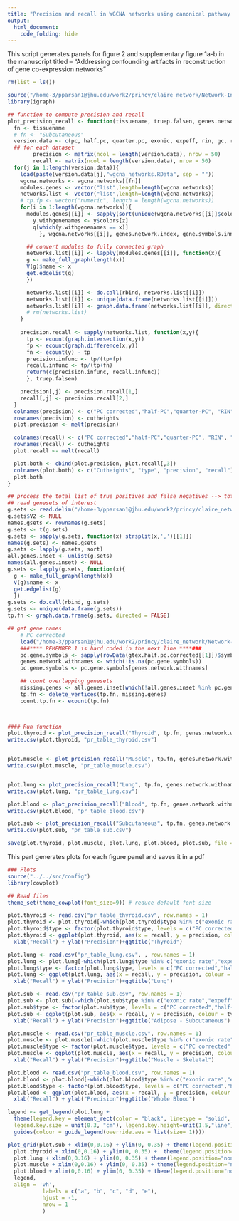 ```yaml
---
title: "Precision and recall in WGCNA networks using canonical pathway databases with RIN as the known covariate"
output:
  html_document:
    code_folding: hide
---
```



This script generates panels for figure 2 and supplementary figure 1a-b in the manuscript titled -- "Addressing confounding artifacts in reconstruction of gene co-expression networks"

```r
rm(list = ls())

source("/home-3/pparsan1@jhu.edu/work2/princy/claire_network/Network-Inference/gtex_networks/src/config")
library(igraph)

## function to compute precision and recall
plot_precision_recall <- function(tissuename, truep.falsen, genes.network.index, gene.symbols.innetwork ){
  fn <- tissuename
  # fn <- "Subcutaneous"
  version.data <- c(pc, half.pc, quarter.pc, exonic, expeff, rin, gc, raw)
  ## for each dataset
        precision <- matrix(ncol = length(version.data), nrow = 50)
        recall <- matrix(ncol = length(version.data), nrow = 50)
  for(j in 1:length(version.data)){
    load(paste(version.data[j],"wgcna_networks.RData", sep = ""))
    wgcna.networks <- wgcna.networks[[fn]]
    modules.genes <- vector("list",length=length(wgcna.networks))
    networks.list <- vector("list",length=length(wgcna.networks))
    # tp.fp <- vector("numeric", length = length(wgcna.networks))
    for(i in 1:length(wgcna.networks)){
      modules.genes[[i]] <- sapply(sort(unique(wgcna.networks[[i]]$colors))[-1], function(x,y,z,q){
        y.withgenenames <- y$colors[z]
        q[which(y.withgenenames == x)]
          }, wgcna.networks[[i]], genes.network.index, gene.symbols.innetwork)

      ## convert modules to fully connected graph
      networks.list[[i]] <- lapply(modules.genes[[i]], function(x){
      g <- make_full_graph(length(x))
      V(g)$name <- x
      get.edgelist(g)
      })

      networks.list[[i]] <- do.call(rbind, networks.list[[i]])
      networks.list[[i]] <- unique(data.frame(networks.list[[i]]))
      networks.list[[i]] <- graph.data.frame(networks.list[[i]], directed = FALSE)
      # rm(networks.list)
    }
    
    precision.recall <- sapply(networks.list, function(x,y){
      tp <- ecount(graph.intersection(x,y))
      fp <- ecount(graph.difference(x,y))
      fn <- ecount(y) - tp
      precision.infunc <- tp/(tp+fp)
      recall.infunc <- tp/(tp+fn)
      return(c(precision.infunc, recall.infunc))
      }, truep.falsen)

    precision[,j] <- precision.recall[1,]
    recall[,j] <- precision.recall[2,]
  }
  colnames(precision) <- c("PC corrected","half-PC","quarter-PC", "RIN", "gene GC%", "uncorrected")
  rownames(precision) <- cutheights
  plot.precision <- melt(precision)

  colnames(recall) <- c("PC corrected","half-PC","quarter-PC", "RIN", "gene GC%", "uncorrected")
  rownames(recall) <- cutheights
  plot.recall <- melt(recall)

  plot.both <- cbind(plot.precision, plot.recall[,3])
  colnames(plot.both) <- c("Cutheights", "type", "precision", "recall")
  plot.both
}

## process the total list of true positives and false negatives --> total gene-gene pairs from the genesets
## read genesets of interest
g.sets <- read.delim("/home-3/pparsan1@jhu.edu/work2/princy/claire_network/Network-Inference/gtex_networks/data/genesets/canonical_pathways_merged.txt", header = F, stringsAsFactors = F, row.names = 1)
g.sets$V2 <- NULL
names.gsets <- rownames(g.sets)
g.sets <- t(g.sets)
g.sets <- sapply(g.sets, function(x) strsplit(x,',')[[1]])
names(g.sets) <- names.gsets
g.sets <- lapply(g.sets, sort)
all.genes.inset <- unlist(g.sets)
names(all.genes.inset) <- NULL
g.sets <- lapply(g.sets, function(x){
  g <- make_full_graph(length(x))
  V(g)$name <- x
  get.edgelist(g)
  })
g.sets <- do.call(rbind, g.sets)
g.sets <- unique(data.frame(g.sets))
tp.fn <- graph.data.frame(g.sets, directed = FALSE)

## get gene names
    # PC corrected
    load("/home-3/pparsan1@jhu.edu/work2/princy/claire_network/Network-Inference/gtex_networks/data/gtex_half_pc_corrected.Rdata")
    ###**** REMEMBER 1 is hard coded in the next line ****###
    pc.gene.symbols <- sapply(rowData(gtex.half.pc.corrected[[1]])$symbol, function(x) x[[1]][1])
    genes.network.withnames <- which(!is.na(pc.gene.symbols))
    pc.gene.symbols <- pc.gene.symbols[genes.network.withnames]

    ## count overlapping genesets
    missing.genes <- all.genes.inset[which(!all.genes.inset %in% pc.gene.symbols)]
    tp.fn <- delete_vertices(tp.fn, missing.genes)
    count.tp.fn <- ecount(tp.fn)
    


#### Run function
plot.thyroid <- plot_precision_recall("Thyroid", tp.fn, genes.network.withnames, pc.gene.symbols)
write.csv(plot.thyroid, "pr_table_thyroid.csv")


plot.muscle <- plot_precision_recall("Muscle", tp.fn, genes.network.withnames, pc.gene.symbols)
write.csv(plot.muscle, "pr_table_muscle.csv")


plot.lung <- plot_precision_recall("Lung", tp.fn, genes.network.withnames, pc.gene.symbols)
write.csv(plot.lung, "pr_table_lung.csv")

plot.blood <- plot_precision_recall("Blood", tp.fn, genes.network.withnames, pc.gene.symbols)
write.csv(plot.blood, "pr_table_blood.csv")

plot.sub <- plot_precision_recall("Subcutaneous", tp.fn, genes.network.withnames, pc.gene.symbols)
write.csv(plot.sub, "pr_table_sub.csv")

save(plot.thyroid, plot.muscle, plot.lung, plot.blood, plot.sub, file = "fig2.RData")

```

This part generates plots for each figure panel and saves it in a pdf

```r
### Plots
source("../../src/config")
library(cowplot)

## Read files
theme_set(theme_cowplot(font_size=9)) # reduce default font size

plot.thyroid <- read.csv("pr_table_thyroid.csv", row.names = 1)
plot.thyroid <- plot.thyroid[-which(plot.thyroid$type %in% c("exonic rate","expeff", "gene GC%")),]
plot.thyroid$type <- factor(plot.thyroid$type, levels = c("PC corrected","half-PC","quarter-PC", "RIN", "uncorrected"))
plot.thyroid <- ggplot(plot.thyroid, aes(x = recall, y = precision, colour = type)) + geom_point(size = 0.3) + 
  xlab("Recall") + ylab("Precision")+ggtitle("Thyroid")

plot.lung <- read.csv("pr_table_lung.csv", , row.names = 1)
plot.lung <- plot.lung[-which(plot.lung$type %in% c("exonic rate","expeff", "gene GC%")),]
plot.lung$type <- factor(plot.lung$type, levels = c("PC corrected","half-PC","quarter-PC", "RIN", "uncorrected"))
plot.lung <- ggplot(plot.lung, aes(x = recall, y = precision, colour = type)) + geom_point(size = 0.3) + 
  xlab("Recall") + ylab("Precision")+ggtitle("Lung")

plot.sub <- read.csv("pr_table_sub.csv", row.names = 1)
plot.sub <- plot.sub[-which(plot.sub$type %in% c("exonic rate","expeff", "gene GC%")),]
plot.sub$type <- factor(plot.sub$type, levels = c("PC corrected","half-PC","quarter-PC", "RIN", "uncorrected"))
plot.sub <- ggplot(plot.sub, aes(x = recall, y = precision, colour = type)) + geom_point(size = 0.3) + 
  xlab("Recall") + ylab("Precision")+ggtitle("Adipose - Subcutaneous")

plot.muscle <- read.csv("pr_table_muscle.csv", row.names = 1)
plot.muscle <- plot.muscle[-which(plot.muscle$type %in% c("exonic rate","expeff", "gene GC%")),]
plot.muscle$type <- factor(plot.muscle$type, levels = c("PC corrected","half-PC","quarter-PC", "RIN", "uncorrected"))
plot.muscle <- ggplot(plot.muscle, aes(x = recall, y = precision, colour = type)) + geom_point(size = 0.3) + 
  xlab("Recall") + ylab("Precision")+ggtitle("Muscle - Skeletal")

plot.blood <- read.csv("pr_table_blood.csv", row.names = 1)
plot.blood <- plot.blood[-which(plot.blood$type %in% c("exonic rate","expeff", "gene GC%")),]
plot.blood$type <- factor(plot.blood$type, levels = c("PC corrected","half-PC","quarter-PC", "RIN", "uncorrected"))
plot.blood <- ggplot(plot.blood, aes(x = recall, y = precision, colour = type)) + geom_point(size = 0.3) + 
  xlab("Recall") + ylab("Precision")+ggtitle("Whole Blood")

legend <- get_legend(plot.lung +
  theme(legend.key = element_rect(color = "black", linetype = "solid", size = 0.5),
  legend.key.size = unit(0.3, "cm"), legend.key.height=unit(1.5,"line")) + 
  guides(colour = guide_legend(override.aes = list(size= 1))))

plot_grid(plot.sub + xlim(0,0.16) + ylim(0, 0.35) + theme(legend.position="none"),
  plot.thyroid + xlim(0,0.16) + ylim(0, 0.35) +  theme(legend.position="none"),
  plot.lung + xlim(0,0.16) + ylim(0, 0.35) + theme(legend.position="none"),
  plot.muscle + xlim(0,0.16) + ylim(0, 0.35) + theme(legend.position="none"),
  plot.blood + xlim(0,0.16) + ylim(0, 0.35) + theme(legend.position="none"),
  legend,
  align = 'vh',
           labels = c("a", "b", "c", "d", "e"),
           hjust = -1,
           nrow = 1
           )
```
